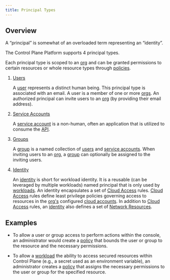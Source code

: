 ```yaml
---
title: Principal Types
---
```


## Overview

A “principal” is somewhat of an overloaded term representing an “identity”.

The Control Plane Platform supports 4 principal types.

Each principal type is scoped to an [org](/reference/org) and can be granted permissions to certain resources or whole resource types through [policies](/reference/policy).

1. [Users](/reference/user)

   A [user](/reference/user) represents a distinct human being. This principal type is associated with an email. A user is a member of one or more [orgs](/reference/org). An authorized principal can invite users to an [org](/reference/org) (by providing their email address).

2. [Service Accounts](/reference/serviceaccount)

   A [service account](/reference/serviceaccount) is a non-human, often an application that is utilized to consume the [API](/api-reference/api).

3. [Groups](/reference/group)

   A [group](/reference/group) is a named collection of [users](/reference/user) and [service accounts](/reference/serviceaccount). When inviting users to an [org](/reference/org), a [group](/reference/group) can optionally be assigned to the inviting users.

4. [Identity](/reference/identity)

   An [identity](/reference/identity) is short for workload identity. It is a reusable (can be leveraged by multiple workloads) named principal that is only used by [workloads](workload). An identity encapsulates a set of [Cloud Access](/reference/identity#cloud-access-universal-cloud-identity) rules. [Cloud Access](/reference/identity#cloud-access-universal-cloud-identity) rules define least privilege policies governing access to resources in the [org's](/reference/org) configured [cloud accounts](/reference/cloudaccount). In addition to [Cloud Access](/reference/identity#cloud-access-universal-cloud-identity) rules, an [identity](/reference/identity) also defines a set of [Network Resources](/reference/identity#network-resources-cloud-wormhole).

## Examples

- To allow a user or group access to perform actions within the console, an administrator would create a [policy](/reference/policy) that bounds the user or group to the resource and the necessary permissions.

- To allow a [workload](workload) the ability to access secured resources within Control Plane (e.g., a secret used as an environment variable), an administrator creates a [policy](/reference/policy) that assigns the necessary permissions to the user or group for the specified resource.
